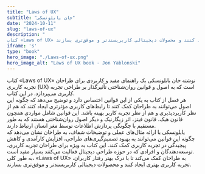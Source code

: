 ```yaml
---
title: "Laws of UX"
subtitle: "جان یابلونسکی"
date: "2024-10-11"
slug: "laws-of-ux"
description: "
کتاب «Laws of UX» به طراحان کمک می‌کند تا با درک بهتر رفتار کاربران، تجربه کاربری بهتری ایجاد کنند و محصولات دیجیتالی کاربرپسندتر و موفق‌تری بسازند."
iframe: 's'
type: "book"
hero_image: "./Laws-of-ux.png"
hero_image_alt: "Laws of UX book - Jon Yablonski"
---
```


کتاب «Laws of UX» نوشته جان یابلونسکی یک راهنمای مفید و کاربردی برای طراحان تجربه کاربری (UX) است که به اصول و قوانین روان‌شناختی تأثیرگذار بر طراحی تجربه کاربری می‌پردازد. در این کتاب.
<br />
هر فصل از کتاب به یکی از این قوانین اختصاص دارد و توضیح می‌دهد که چگونه این اصول می‌توانند به طراحان کمک کنند تا رابط‌های کاربری مؤثرتری ایجاد کنند که هم از نظر کاربردپذیری و هم از نظر تجربه کاربر بهینه باشد. این قوانین شامل مواردی همچون قانون هیک، قانون فیتز، اثر زیگارنیک و دیگر اصول روان‌شناختی هستند که به طور مستقیم با چگونگی پردازش اطلاعات توسط مغز انسان ارتباط دارند.
<br />
یابلونسکی با ارائه مثال‌های عملی و توضیحات شفاف، به طراحان نشان می‌دهد که چگونه این قوانین می‌توانند به بهبود تصمیم‌گیری‌های طراحی، افزایش کارآمدی و کاهش پیچیدگی در تجربه کاربری کمک کنند. این کتاب به ویژه برای طراحان تجربه کاربری، توسعه‌دهندگان و افرادی که در حوزه طراحی دیجیتال فعالیت می‌کنند بسیار مفید است.
<br />
به طور کلی، «Laws of UX» به طراحان کمک می‌کند تا با درک بهتر رفتار کاربران، تجربه کاربری بهتری ایجاد کنند و محصولات دیجیتالی کاربرپسندتر و موفق‌تری بسازند.